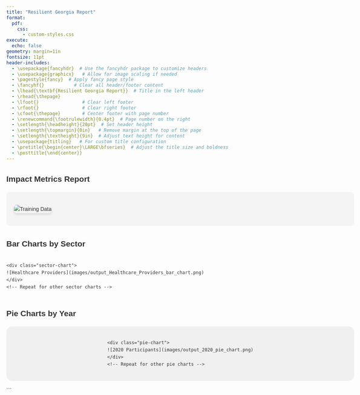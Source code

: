 ```yaml
---
title: "Resilient Georgia Report"
format: 
  pdf:
    css: 
      - custom-styles.css
execute:
  echo: false
geometry: margin=1in
fontsize: 11pt
header-includes:
  - \usepackage{fancyhdr}  # Use the fancyhdr package to customize headers
  - \usepackage{graphicx}   # Allow for image scaling if needed
  - \pagestyle{fancy}  # Apply fancy page style
  - \fancyhf{}           # Clear all header/footer content
  - \lhead{\textbf{Resilient Georgia Report}}  # Title in the left header
  - \rhead{\thepage}
  - \lfoot{}                # Clear left footer
  - \rfoot{}                # Clear right footer
  - \cfoot{\thepage}        # Center footer with page number
  - \renewcommand{\footrulewidth}{0.4pt}  # Page number on the right
  - \setlength{\headheight}{20pt}  # Set header height
  - \setlength{\topmargin}{0in}   # Remove margin at the top of the page
  - \setlength{\textheight}{9in}  # Adjust text height for content
  - \usepackage{titling}   # For custom title configuration
  - \pretitle{\begin{center}\LARGE\bfseries}  # Adjust the title size and boldness
  - \posttitle{\end{center}}  
---
```

<style>
/* Global Styles */
body {
    font-family: 'Arial', sans-serif;
    line-height: 1.6;
    color: #333;
    max-width: 1200px;
    margin: 0 auto;
    padding: 20px;
}

/* Impact Metrics Report Styles */
.impact-metrics {
    display: grid;
    grid-template-columns: repeat(auto-fit, minmax(250px, 1fr));
    gap: 20px;
    background-color: #f4f4f4;
    padding: 20px;
    border-radius: 10px;
}

.impact-metrics img {
    max-width: 100%;
    height: auto;
    border-radius: 8px;
    box-shadow: 0 4px 6px rgba(0,0,0,0.1);
}

/* Sector Bar Charts Styles */
.sector-charts {
    display: flex;
    flex-wrap: wrap;
    justify-content: space-between;
    gap: 20px;
}

.sector-chart {
    flex: 1 1 calc(33.333% - 20px);
    min-width: 250px;
    background-color: #f9f9f9;
    border-radius: 10px;
    padding: 15px;
    box-shadow: 0 3px 5px rgba(0,0,0,0.05);
}

.sector-chart img {
    max-width: 100%;
    height: auto;
    border-radius: 8px;
}

/* Pie Charts Styles */
.pie-charts {
    display: flex;
    flex-wrap: wrap;
    justify-content: center;
    gap: 20px;
    background-color: #f0f0f0;
    padding: 20px;
    border-radius: 15px;
}

.pie-chart {
    flex: 0 1 calc(50% - 20px);
    max-width: 400px;
}

.pie-chart img {
    max-width: 100%;
    height: auto;
    border-radius: 50%;
    box-shadow: 0 5px 15px rgba(0,0,0,0.1);
    transition: transform 0.3s ease;
}

.pie-chart img:hover {
    transform: scale(1.05);
}

/* Responsive Adjustments */
@media (max-width: 768px) {
    .impact-metrics,
    .sector-charts,
    .pie-charts {
        grid-template-columns: 1fr;
    }
    
    .sector-chart,
    .pie-chart {
        flex: 1 1 100%;
    }
}
</style>

\newpage
## Impact Metrics Report
<div class="impact-metrics">
![Training Data](images/output_update_training_type.png)
<!-- Rest of your content -->
</div>

## Bar Charts by Sector
<div class="sector-charts">
    <div class="sector-chart">
    ![Healthcare Providers](images/output_Healthcare_Providers_bar_chart.png)
    </div>
    <!-- Repeat for other sector charts -->
</div>

## Pie Charts by Year
<div class="pie-charts">
    <div class="pie-chart">
    ![2020 Participants](images/output_2020_pie_chart.png)
    </div>
    <!-- Repeat for other pie charts -->
</div>
```
